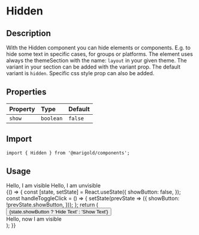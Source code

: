 
<Meta title="Components/Layout/Hidden" />

# Hidden

## Description

With the Hidden component you can hide elements or components. E.g. to hide some text in specific cases, for groups or platforms.
The element uses always the themeSection with the name: `layout` in your given theme. The variant in your section can be added with the variant prop. The default variant is `hidden`.
Specific css style prop can also be added.

## Properties

| Property | Type      | Default |
| :------- | :-------- | :------ |
| `show`   | `boolean` | `false` |

## Import

```tsx
import { Hidden } from '@marigold/components';
```

## Usage

<Preview>
  <Story name="HiddenText">
    <div>
      <Text>Hello, I am visible</Text>
      <Hidden>
        <Text>Hello, I am unvisible</Text>
      </Hidden>
    </div>
  </Story>
</Preview>

<Preview>
  <Story name="HiddenButton">
    {() => {
      const [state, setState] = React.useState({
        showButton: false,
      });
      const handleToggleClick = () => {
        setState(prevState => ({
          showButton: !prevState.showButton,
        }));
      };
      return (
        <div>
          <Button variant="primary.small" onClick={handleToggleClick}>
            {state.showButton ? 'Hide Text' : 'Show Text'}
          </Button>
          <Hidden show={state.showButton}>
            <br />
            <Text>Hello, now I am visible</Text>
          </Hidden>
        </div>
      );
    }}
  </Story>
</Preview>
